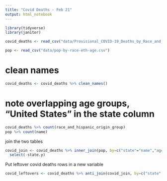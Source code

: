 ```yaml
---
title: "Covid Deaths - Feb 21"
output: html_notebook
---
```


```r
library(tidyverse)
library(janitor)
```

```r
covid_deaths <- read_csv("data/Provisional_COVID-19_Deaths_by_Race_and_Hispanic_Origin__and_Age.csv")

pop <- read_csv("data/pop-by-race-eth-age.csv")
```
# clean names
```r
covid_deaths <- covid_deaths %>% clean_names()
```

# note overlapping age groups, "United States" in the state column

```r
covid_deaths %>% count(race_and_hispanic_origin_group)
pop %>% count(name)
```

join the two tables
```r
covid_join <- covid_deaths %>% inner_join(pop, by=c("state"="name","age_group","race_and_hispanic_origin_group"="race_eth")) %>%
  select(-state.y)
```

Put leftover covid deaths rows in a new variable
```r
covid_leftovers <- covid_deaths %>% anti_join(covid_join, by=c("state", "age_group", "race_and_hispanic_origin_group"))
```

